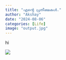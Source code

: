 ```yaml
---
title: "എൻ്റെ പ്രതീക്ഷകൾ."
author: "Akshay"
date: "2024-08-06"
categories: [Life]
image: "output.jpg"
---
```

hi

![](output.jpg)
